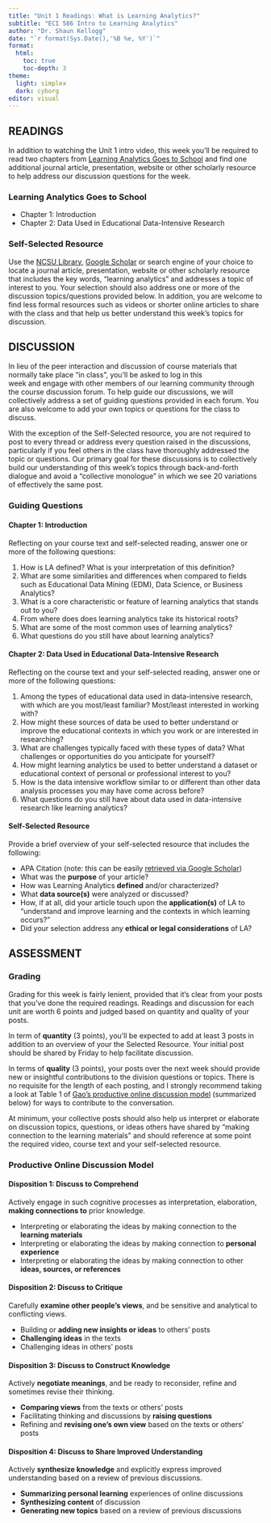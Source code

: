 ```yaml
---
title: "Unit 1 Readings: What is Learning Analytics?"
subtitle: "ECI 586 Intro to Learning Analytics"
author: "Dr. Shaun Kellogg"
date: "`r format(Sys.Date(),'%B %e, %Y')`"
format:
  html:
    toc: true
    toc-depth: 3
theme:
  light: simplex
  dark: cyborg
editor: visual
---
```


## READINGS

In addition to watching the Unit 1 intro video, this week you'll be required to read two chapters from [Learning Analytics Goes to School](https://catalog.lib.ncsu.edu/catalog/NCSU4862134) and find one additional journal article, presentation, website or other scholarly resource to help address our discussion questions for the week.

### Learning Analytics Goes to School

-   Chapter 1: Introduction
-   Chapter 2: Data Used in Educational Data-Intensive Research

### Self-Selected Resource 

Use the [NCSU Library](https://www.lib.ncsu.edu/#articles), [Google Scholar](https://scholar.google.com/) or search engine of your choice to locate a journal article, presentation, website or other scholarly resource that includes the key words, "learning analytics" and addresses a topic of interest to you. Your selection should also address one or more of the discussion topics/questions provided below. In addition, you are welcome to find less formal resources such as videos or shorter online articles to share with the class and that help us better understand this week's topics for discussion.

## DISCUSSION

In lieu of the peer interaction and discussion of course materials that normally take place "in class", you'll be asked to log in this week and engage with other members of our learning community through the course discussion forum. To help guide our discussions, we will collectively address a set of guiding questions provided in each forum. You are also welcome to add your own topics or questions for the class to discuss.

With the exception of the Self-Selected resource, you are not required to post to every thread or address every question raised in the discussions, particularly if you feel others in the class have thoroughly addressed the topic or questions. Our primary goal for these discussions is to collectively build our understanding of this week's topics through back-and-forth dialogue and avoid a "collective monologue" in which we see 20 variations of effectively the same post.

### Guiding Questions

#### Chapter 1: Introduction

Reflecting on your course text and self-selected reading, answer one or more of the following questions:

1.  How is LA defined? What is your interpretation of this definition?
2.  What are some similarities and differences when compared to fields such as Educational Data Mining (EDM), Data Science, or Business Analytics?
3.  What is a core characteristic or feature of learning analytics that stands out to you? 
4.  From where does does learning analytics take its historical roots?
5.  What are some of the most common uses of learning analytics?
6.  What questions do you still have about learning analytics?

#### Chapter 2: Data Used in Educational Data-Intensive Research

Reflecting on the course text and your self-selected reading, answer one or more of the following questions:

1.  Among the types of educational data used in data-intensive research, with which are you most/least familiar? Most/least interested in working with?
2.  How might these sources of data be used to better understand or improve the educational contexts in which you work or are interested in researching?
3.  What are challenges typically faced with these types of data? What challenges or opportunities do you anticipate for yourself?
4.  How might learning analytics be used to better understand a dataset or educational context of personal or professional interest to you?
5.  How is the data intensive workflow similar to or different than other data analysis processes you may have come across before?
6.  What questions do you still have about data used in data-intensive research like learning analytics?

#### Self-Selected Resource

Provide a brief overview of your self-selected resource that includes the following:

-   APA Citation (note: this can be easily [retrieved via Google Scholar](https://libanswers.ucmerced.edu/faq/95935))
-   What was the **purpose** of your article?
-   How was Learning Analytics **defined** and/or characterized?
-   What **data source(s)** were analyzed or discussed?
-   How, if at all, did your article touch upon the **application(s)** of LA to "understand and improve learning and the contexts in which learning occurs?"
-   Did your selection address any **ethical or legal considerations** of LA?

## ASSESSMENT

### Grading

Grading for this week is fairly lenient, provided that it's clear from your posts that you've done the required readings. Readings and discussion for each unit are worth 6 points and judged based on quantity and quality of your posts.

In term of **quantity** (3 points), you'll be expected to add at least 3 posts in addition to an overview of your the Selected Resource. Your initial post should be shared by Friday to help facilitate discussion.

In terms of **quality** (3 points), your posts over the next week should provide new or insightful contributions to the division questions or topics. There is no requisite for the length of each posting, and I strongly recommend taking a look at Table 1 of [Gao's productive online discussion model](https://github.com/sbkellogg/eci-586/blob/main/unit-1/lit/Gao-productive-discussion.pdf) (summarized below) for ways to contribute to the conversation.

At minimum, your collective posts should also help us interpret or elaborate on discussion topics, questions, or ideas others have shared by "making connection to the learning materials" and should reference at some point the required video, course text and your self-selected resource.

### Productive Online Discussion Model

#### **Disposition 1: Discuss to Comprehend**

Actively engage in such cognitive processes as interpretation, elaboration, **making connections to** prior knowledge.

-   Interpreting or elaborating the ideas by making connection to the **learning materials**
-   Interpreting or elaborating the ideas by making connection to **personal experience**
-   Interpreting or elaborating the ideas by making connection to other **ideas, sources, or references**

#### **Disposition 2: Discuss to Critique**

Carefully **examine other people's views**, and be sensitive and analytical to conflicting views.

-   Building or **adding new insights or ideas** to others' posts
-   **Challenging ideas** in the texts
-   Challenging ideas in others' posts

#### **Disposition 3: Discuss to Construct Knowledge**

Actively **negotiate meanings**, and be ready to reconsider, refine and sometimes revise their thinking.

-   **Comparing views** from the texts or others' posts
-   Facilitating thinking and discussions by **raising questions**
-   Refining and **revising one's own view** based on the texts or others' posts

#### **Disposition 4: Discuss to Share Improved Understanding**

Actively **synthesize knowledge** and explicitly express improved understanding based on a review of previous discussions.

-   **Summarizing personal learning** experiences of online discussions
-   **Synthesizing content** of discussion
-   **Generating new topics** based on a review of previous discussions
